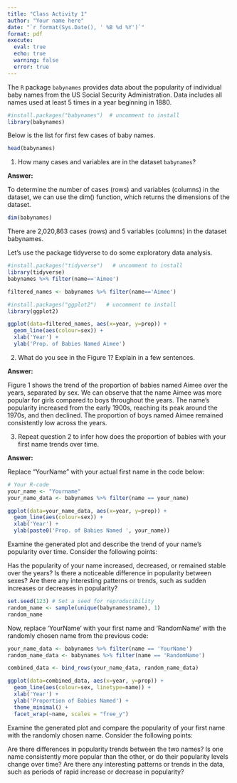 ```yaml
---
title: "Class Activity 1"
author: "Your name here"
date: "`r format(Sys.Date(), ' %B %d %Y')`"
format: pdf
execute: 
  eval: true
  echo: true
  warning: false
  error: true
---
```


The `R` package `babynames` provides data about the popularity of individual baby names from the US Social Security Administration. Data includes all names used at least 5 times in a year beginning in 1880.

```r
#install.packages("babynames")  # uncomment to install
library(babynames)
```

Below is the list for first few cases of baby names.

```r
head(babynames)
```


1. How many cases and variables are in the dataset `babynames`?

**Answer:** 

To determine the number of cases (rows) and variables (columns) in the dataset, we can use the dim() function, which returns the dimensions of the dataset.


```r
dim(babynames)
```

There are 2,020,863 cases (rows) and 5 variables (columns) in the dataset babynames.



\vspace*{0.2in}

Let's use the package tidyverse to do some exploratory data analysis.

```r
#install.packages("tidyverse")   # uncomment to install
library(tidyverse)
babynames %>% filter(name=='Aimee')

filtered_names <- babynames %>% filter(name=='Aimee')
```


```r
#install.packages("ggplot2")   # uncomment to install
library(ggplot2)
```


```r
ggplot(data=filtered_names, aes(x=year, y=prop)) + 
  geom_line(aes(colour=sex)) + 
  xlab('Year') + 
  ylab('Prop. of Babies Named Aimee')
```

2. What do you see in the Figure 1? Explain in a few sentences.

**Answer:**

Figure 1 shows the trend of the proportion of babies named Aimee over the years, separated by sex. We can observe that the name Aimee was more popular for girls compared to boys throughout the years. The name's popularity increased from the early 1900s, reaching its peak around the 1970s, and then declined. The proportion of boys named Aimee remained consistently low across the years.

\vspace*{0.2in}



3. Repeat question 2 to infer how does the proportion of babies with your first name trends over time.

**Answer:**

Replace "YourName" with your actual first name in the code below:


```r
# Your R-code
your_name <- "Yourname"
your_name_data <- babynames %>% filter(name == your_name)

ggplot(data=your_name_data, aes(x=year, y=prop)) +
  geom_line(aes(colour=sex)) +
  xlab('Year') +
  ylab(paste0('Prop. of Babies Named ', your_name))

```

Examine the generated plot and describe the trend of your name's popularity over time. Consider the following points:

Has the popularity of your name increased, decreased, or remained stable over the years? Is there a noticeable difference in popularity between sexes? Are there any interesting patterns or trends, such as sudden increases or decreases in popularity?


```r
set.seed(123) # Set a seed for reproducibility
random_name <- sample(unique(babynames$name), 1)
random_name
```


Now, replace 'YourName' with your first name and 'RandomName' with the randomly chosen name from the previous code:

```r
your_name_data <- babynames %>% filter(name == 'YourName')
random_name_data <- babynames %>% filter(name == 'RandomName')

combined_data <- bind_rows(your_name_data, random_name_data)

ggplot(data=combined_data, aes(x=year, y=prop)) + 
  geom_line(aes(colour=sex, linetype=name)) + 
  xlab('Year') + 
  ylab('Proportion of Babies Named') +
  theme_minimal() +
  facet_wrap(~name, scales = "free_y")
```


Examine the generated plot and compare the popularity of your first name with the randomly chosen name. Consider the following points:

Are there differences in popularity trends between the two names? Is one name consistently more popular than the other, or do their popularity levels change over time? Are there any interesting patterns or trends in the data, such as periods of rapid increase or decrease in popularity?
